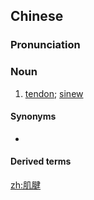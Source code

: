 ==Chinese==
{{zh-forms}}

===Pronunciation===
{{zh-pron
|m=jījiàn
|c=gei1 gin3,gei1 gin6
|cat=n
}}

===Noun===
{{zh-noun}}

# {{label|zh|anatomy}} [[tendon]]; [[sinew]]

====Synonyms====
* {{zh-l|腱}}

====Derived terms====
{{zh-der|肌腱炎}}

[[zh:肌腱]]